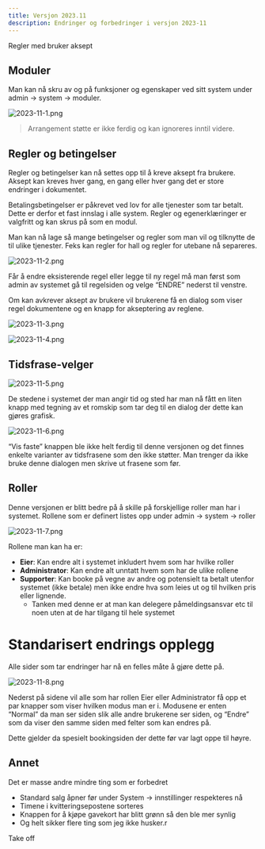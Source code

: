 ```yaml
---
title: Versjon 2023.11
description: Endringer og forbedringer i versjon 2023-11
---
```


<Aside type="tip" title="Høydepunkt">
Regler med bruker aksept
</Aside>

## Moduler

Man kan nå skru av og på funksjoner og egenskaper ved sitt system under admin → system → moduler.

![2023-11-1.png](2023-11/2023-11-1.png)

> Arrangement støtte er ikke ferdig og kan ignoreres inntil videre.

## Regler og betingelser

Regler og betingelser kan nå settes opp til å kreve aksept fra brukere. Aksept kan kreves hver gang, en gang eller hver gang det er store endringer i dokumentet.

Betalingsbetingelser er påkrevet ved lov for alle tjenester som tar betalt. Dette er derfor et fast innslag i alle system. Regler og egenerklæringer er valgfritt og kan skrus på som en modul.

Man kan nå lage så mange betingelser og regler som man vil og tilknytte de til ulike tjenester. Feks kan regler for hall og regler for utebane nå separeres.

![2023-11-2.png](2023-11/2023-11-2.png)

Får å endre eksisterende regel eller legge til ny regel må man først som admin av systemet gå til regelsiden og velge “ENDRE” nederst til venstre.

Om kan avkrever aksept av brukere vil brukerene få en dialog som viser regel dokumentene og en knapp for akseptering av reglene.

![2023-11-3.png](2023-11/2023-11-3.png)

![2023-11-4.png](2023-11/2023-11-4.png)

## Tidsfrase-velger

![2023-11-5.png](2023-11/2023-11-5.png)

De stedene i systemet der man angir tid og sted har man nå fått en liten knapp med tegning av et romskip som tar deg til en dialog der dette kan gjøres grafisk.

![2023-11-6.png](2023-11/2023-11-6.png)

“Vis faste” knappen ble ikke helt ferdig til denne versjonen og det finnes enkelte varianter av tidsfrasene som den ikke støtter. Man trenger da ikke bruke denne dialogen men skrive ut frasene som før.

## Roller

Denne versjonen er blitt bedre på å skille på forskjellige roller man har i systemet. Rollene som er definert listes opp under admin → system → roller

![2023-11-7.png](2023-11/2023-11-7.png)

Rollene man kan ha er:

- **Eier**: Kan endre alt i systemet inkludert hvem som har hvilke roller
- **Administrator**: Kan endre alt unntatt hvem som har de ulike rollene
- **Supporter**: Kan booke på vegne av andre og potensielt ta betalt utenfor systemet (ikke betale) men ikke endre hva som leies ut og til hvilken pris eller lignende.
  - Tanken med denne er at man kan delegere påmeldingsansvar etc til noen uten at de har tilgang til hele systemet

# Standarisert endrings opplegg

Alle sider som tar endringer har nå en felles måte å gjøre dette på.

![2023-11-8.png](2023-11/2023-11-8.png)

Nederst på sidene vil alle som har rollen Eier eller Administrator få opp et par knapper som viser hvilken modus man er i. Modusene er enten “Normal” da man ser siden slik alle andre brukerene ser siden, og “Endre” som da viser den samme siden med felter som kan endres på.

Dette gjelder da spesielt bookingsiden der dette før var lagt oppe til høyre.

## Annet

Det er masse andre mindre ting som er forbedret

- Standard salg åpner før under System → innstillinger respekteres nå
- Timene i kvitteringsepostene sorteres
- Knappen for å kjøpe gavekort har blitt grønn så den ble mer synlig
- Og helt sikker flere ting som jeg ikke husker.r

Take off
